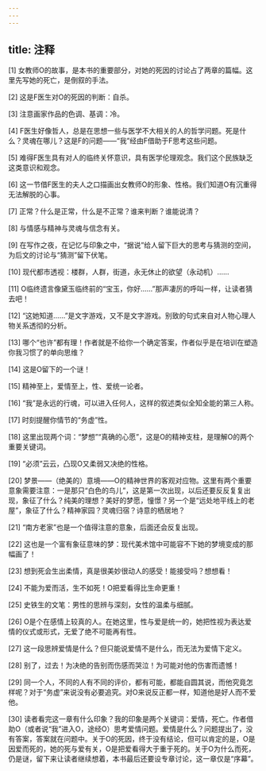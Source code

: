 ```yaml
---
---
---
```

title: 注释
---





[1] 女教师O的故事，是本书的重要部分，对她的死因的讨论占了两章的篇幅。这里先写她的死亡，是倒叙的手法。

[2] 这是F医生对O的死因的判断：自杀。

[3] 注意画家作品的色调、基调：冷。

[4] F医生好像哲人，总是在思想一些与医学不大相关的人的哲学问题。死是什么？灵魂在哪儿？这是F的问题——“我”经由F借助于F思考这些问题。

[5] 难得F医生具有对人的临终关怀意识，具有医学伦理观念。我们这个民族缺乏这类意识和观念。

[6] 这一节借F医生的夫人之口描画出女教师O的形象、性格。我们知道O有沉重得无法解脱的心事。

[7] 正常？什么是正常，什么是不正常？谁来判断？谁能说清？

[8] 与情感与精神与灵魂与信念有关。

[9] 在写作之夜，在记忆与印象之中，“据说”给人留下巨大的思考与猜测的空间，为后文的讨论与“猜测”留下伏笔。

[10] 现代都市透视：楼群，人群，街道，永无休止的欲望（永动机）……

[11] O临终遗言像黛玉临终前的“宝玉，你好……”那声凄厉的呼叫一样，让读者猜去吧！

[12] “这她知道……”是文字游戏，又不是文字游戏。别致的句式来自对人物心理人物关系透彻的分析。

[13] 哪个“也许”都有理！作者就是不给你一个确定答案，作者似乎是在培训在塑造你我习惯了的单向思维？

[14] 这是O留下的一个谜！

[15] 精神至上，爱情至上，性、爱统一论者。

[16] “我”是永远的行魂，可以进入任何人，这样的叙述类似全知全能的第三人称。

[17] 时刻提醒你情节的“务虚”性。

[18] 这里出现两个词：“梦想”“真确的心愿”，这是O的精神支柱，是理解O的两个重要关键词。

[19] “必须”云云，凸现O又柔弱又决绝的性格。

[20] 梦景——（绝美的）意境——O的精神世界的客观对应物。这里有两个重要意象需要注意：一是那只“白色的鸟儿”，这是第一次出现，以后还要反反复复出现，象征了什么？纯美的理想？美好的梦愿，憧憬？另一个是“远处地平线上的老屋”，象征了什么？精神家园？灵魂归宿？诗意的栖居地？

[21] “南方老家”也是一个值得注意的意象，后面还会反复出现。

[22] 这也是一个富有象征意味的梦：现代美术馆中可能容不下她的梦境变成的那幅画了！

[23] 想到死会生出柔情，真是很美妙很动人的感受！能接受吗？想想看！

[24] 不能为爱而活，生不如死！O把爱看得比生命更重！

[25] 史铁生的文笔：男性的思辨与深刻，女性的温柔与细腻。

[26] O是个在感情上较真的人。在她这里，性与爱是统一的，她把性视为表达爱情的仪式或形式，无爱了绝不可能再有性。

[27] 这一段思辨爱情是什么？但只能说爱情不是什么，而无法为爱情下定义。

[28] 别了，过去！为决绝的告别而伤感而哭泣！为可能对他的伤害而遗憾！

[29] 同一个人，不同的人有不同的评价，都有可能，都能自圆其说，而他究竟怎样呢？对于“务虚”来说没有必要追究。对O来说反正都一样，知道他是好人而不爱他。

[30] 读者看完这一章有什么印象？我的印象是两个关键词：爱情，死亡。作者借助O（或者说“我”进入O，途经O）思考爱情问题。爱情是什么？问题提出了，没有答案，答案就在问题中。关于O的死因，终于没有结论，但可以肯定的是，O是因爱而死的，她的死与爱有关，O是把爱看得大于重于死的。关于O为什么而死，仍是谜，留下来让读者继续想着，本书最后还要设专章讨论，这一章仅是“序幕”。